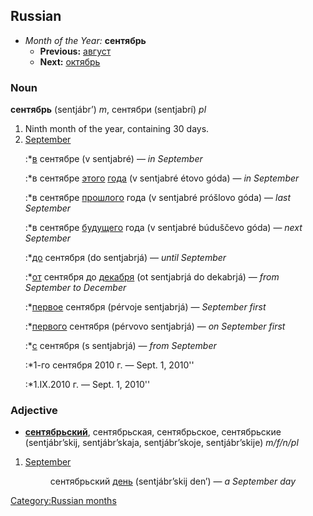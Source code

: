 ==Russian==
*''Month of the Year:'' '''сентябрь'''
**'''Previous:''' [[август]]
**'''Next:''' [[октябрь]]

===Noun===
'''сентябрь''' (sentjábr’) ''m'', сентябри (sentjabrí) ''pl''

#Ninth month of the year, containing 30 days.
#[[September]]
#:*[[в]] сентябре (v sentjabré) — ''in September''
#:*в сентябре [[этот|этого]] [[год|года]] (v sentjabré étovo góda) — ''in September''
#:*в сентябре [[прошлый|прошлого]] года (v sentjabré próšlovo góda) — ''last September''
#:*в сентябре [[будущий|будущего]] года (v sentjabré búduščevo góda) — ''next September''
#:*[[до]] сентября (do sentjabrjá) — ''until September''
#:*[[от]] сентября до [[декабрь|декабря]] (ot sentjabrjá do dekabrjá) — ''from September to December''
#:*[[первый|первое]] сентября (pérvoje sentjabrjá) — ''September first''
#:*[[первый|первого]] сентября (pérvovo sentjabrjá) — ''on September first''
#:*[[с]] сентября (s sentjabrjá) — ''from September''
#:*1-го сентября 2010 г. — Sept. 1, 2010''
#:*1.IX.2010 г. — Sept. 1, 2010''

===Adjective===
*'''[[сентябрьский]]''', сентябрьская, сентябрьское, сентябрьские (sentjábr’skij, sentjábr’skaja, sentjábr’skoje, sentjábr’skije) ''m/f/n/pl''

#[[September]]
#: сентябрьский [[день]] (sentjábr’skij den’) — ''a September day''

[[Category:Russian months]]